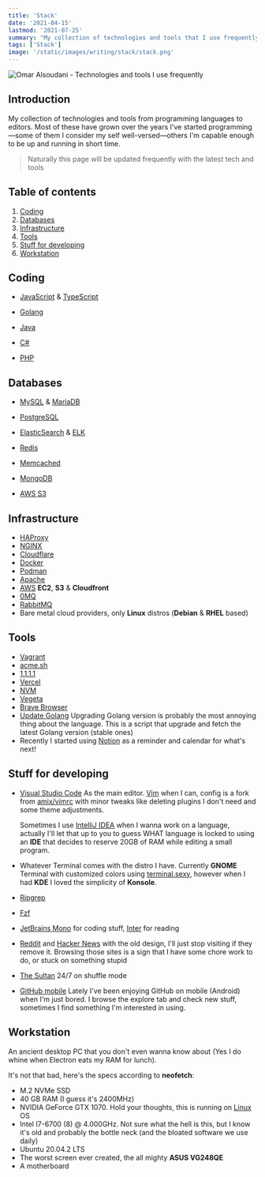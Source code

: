 ```yaml
---
title: 'Stack'
date: '2021-04-15'
lastmod: '2021-07-25'
summary: "My collection of technologies and tools that I use frequently—grown over the years I've been programming"
tags: ['Stack']
image: '/static/images/writing/stack/stack.png'
---
```


![Omar Alsoudani - Technologies and tools I use frequently](/static/images/writing/stack/stack.png)

## Introduction

My collection of technologies and tools from programming languages to editors. Most of these have grown over the years I've started programming—some of them I consider my self well-versed—others I'm capable enough to be up and running in short time.

> Naturally this page will be updated frequently with the latest tech and tools

## Table of contents

1.  [Coding](/writing/stack#coding)
2.  [Databases](/writing/stack#databases)
3.  [Infrastructure](/writing/stack#infrastructure)
4.  [Tools](/writing/stack#tools)
5.  [Stuff for developing](/writing/stack#stuff-for-developing)
6.  [Workstation](/writing/stack#workstation)

## Coding

- [JavaScript](https://pbs.twimg.com/media/ChnulxvW0AEUs1J?format=jpg&name=large) & [TypeScript](https://www.typescriptlang.org/)
  
- [Golang](https://golang.org/)
  
- [Java](https://spring.io/projects/spring-boot)
  
- [C#](https://dotnet.microsoft.com/download/)
  
- [PHP](https://i.imgur.com/VgqoCKW.png)

## Databases

- [MySQL](https://www.mysql.com/) & [MariaDB](https://mariadb.org/)
  
- [PostgreSQL](https://www.postgresql.org/)
  
- [ElasticSearch](https://www.elastic.co/) & [ELK](https://www.elastic.co/what-is/elk-stack)
  
- [Redis](https://redis.io/)
  
- [Memcached](https://memcached.org/)
  
- [MongoDB](https://www.mongodb.com/)
  
- [AWS S3](https://aws.amazon.com/s3/)

## Infrastructure

- [HAProxy](https://www.haproxy.org/)
- [NGINX](https://nginx.org/)
- [Cloudflare](https://cloudflare.com/)
- [Docker](https://www.docker.com/)
- [Podman](https://podman.io/)
- [Apache](https://httpd.apache.org/)
- [AWS](https://aws.amazon.com/) **EC2**, **S3** & **Cloudfront**
- [0MQ](https://zeromq.org/)
- [RabbitMQ](https://www.rabbitmq.com/)
- Bare metal cloud providers, only **Linux** distros (**Debian** & **RHEL** based)

## Tools

- [Vagrant](https://www.vagrantup.com/)
- [acme.sh](https://github.com/acmesh-official/acme.sh/)
- [1.1.1.1](https://1.1.1.1/)
- [Vercel](https://vercel.com/)
- [NVM](https://github.com/nvm-sh/nvm/)
- [Vegeta](https://github.com/tsenart/vegeta)
- [Brave Browser](https://brave.com/)
- [Update Golang](https://github.com/udhos/update-golang) Upgrading Golang version is probably the most annoying thing about the language. This is a script that upgrade and fetch the latest Golang version (stable ones)
- Recently I started using [Notion](https://www.notion.so/) as a reminder and calendar for what's next!

## Stuff for developing

- [Visual Studio Code](https://code.visualstudio.com/) As the main editor. [Vim](https://github.com/omaralsoudanii/vimrc/) when I can, config is a fork from [amix/vimrc](https://github.com/amix/vimrc/) with minor tweaks like deleting plugins I don't need and  some theme adjustments. 

  Sometimes I use [IntelliJ IDEA](https://www.jetbrains.com/idea/) when I wanna work on a language, actually I'll let that up to you to guess WHAT language is locked to using an **IDE** that decides to reserve 20GB of RAM while editing a small program.

- Whatever Terminal comes with the distro I have. Currently **GNOME** Terminal with customized colors using [terminal.sexy](https://terminal.sexy), however when I had **KDE** I loved the simplicity of **Konsole**.

- [Ripgrep](https://github.com/BurntSushi/ripgrep/)

- [Fzf](https://github.com/junegunn/fzf/)

- [JetBrains Mono](https://www.jetbrains.com/lp/mono/) for coding stuff, [Inter](https://rsms.me/inter/) for reading

- [Reddit](https://www.reddit.com/) and [Hacker News](https://news.ycombinator.com/) with the old design, I'll just stop visiting if they remove it. Browsing those sites is a sign that I have some chore work to do, or stuck on something stupid

- [The Sultan](https://www.youtube.com/channel/UCiYs0vL7tkkCK4yF_YhfyEQ/playlists) 24/7 on shuffle mode

- [GitHub mobile](https://github.com/mobile) Lately I've been enjoying GitHub on mobile (Android) when I'm just bored. I browse the explore tab and check new stuff, sometimes I find something I'm interested in using.

## Workstation

An ancient desktop PC that you don't even wanna know about (Yes I do whine when Electron eats my RAM for lunch).

It's not that bad, here's the specs according to **neofetch**:

- M.2 NVMe SSD
- 40 GB RAM (I guess it's 2400MHz)
- NVIDIA GeForce GTX 1070. Hold your thoughts, this is running on [Linux](/static/images/writing/stack/linus-torvalds-middle-finger.jpg) OS
- Intel I7-6700 (8) @ 4.000GHz. Not sure what the hell is this, but I know it's old and probably the bottle neck (and the bloated software we use daily)
- Ubuntu 20.04.2 LTS
- The worst screen ever created, the all mighty **ASUS VG248QE**
- A motherboard